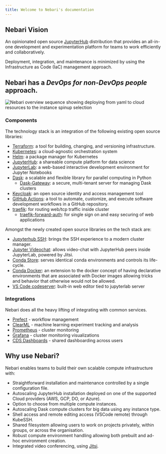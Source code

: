 ```yaml
---
title: Welcome to Nebari's documentation
---
```


<!-- TODO: Remove in favour of the new website gh: #182-->

## Nebari Vision

An opinionated open source [JupyterHub][jupyterhub] distribution that provides
an all-in-one development and experimentation platform for teams to work
efficiently and collaboratively.

Deployment, integration, and maintenance is minimized by using the
Infrastructure as Code (IaC) management approach.

## Nebari has a _DevOps for non-DevOps people_ approach.

![Nebari overview sequence showing deploying from yaml to cloud resources to the instance spinup selection](/img/welcome/nebari_overview_sequence.png)

### Components

The technology stack is an integration of the following existing open source libraries:

- [Terraform](https://www.terraform.io/intro/index.html): a tool for building, changing, and versioning infrastructure.
- [Kubernetes](https://kubernetes.io/docs/home/): a cloud-agnostic orchestration system
- [Helm](https://helm.sh/): a package manager for Kubernetes
- [JupyterHub](https://jupyter.org/hub): a shareable compute platform for data science
- [JupyterLab](https://jupyterlab.readthedocs.io/en/stable/): a web-based interactive development environment for Jupyter Notebooks
- [Dask](https://docs.dask.org/en/latest/): a scalable and flexible library for parallel computing in Python
  - [Dask-Gateway](https://gateway.dask.org/): a secure, multi-tenant server for managing Dask clusters
- [Keycloak](https://www.keycloak.org/): an open source identity and access management tool
- [GitHub Actions](https://docs.github.com/en/actions): a tool to automate, customize, and execute software development workflows in a GitHub repository.
- [traefik](https://traefik.io/): for routing web/tcp traffic inside cluster
  - [traefik-forward-auth](https://github.com/thomseddon/traefik-forward-auth): for single sign on and easy securing of web applications

Amongst the newly created open source libraries on the tech stack are:

- [Jupyterhub SSH](https://github.com/yuvipanda/jupyterhub-ssh): brings the SSH experience to a modern cluster manager.
- [Jupyter Videochat](https://github.com/yuvipanda/jupyter-videochat): allows video-chat with JupyterHub peers inside JupyterLab, powered by Jitsi.
- [Conda Store](https://github.com/quansight/conda-store): serves identical conda environments and controls its life-cycle.
- [Conda Docker](https://github.com/conda-incubator/conda-docker): an extension to the docker concept of having declarative environments that are associated with Docker images
  allowing tricks and behavior that otherwise would not be allowed.
- [VS Code codeserver](https://github.com/cdr/code-server): built-in web editor tied to jupyterlab server

### Integrations

Nebari does all the heavy lifting of integrating with common services.

- [Prefect](https://www.prefect.io/) - workflow management
- [ClearML](https://clear.ml/) - machine learning experiment tracking and analysis
- [Prometheus](https://prometheus.io/) - cluster monitoring
- [Grafana](https://grafana.com/) - cluster monitoring visualizations
- [CDS Dashboards](https://cdsdashboards.readthedocs.io/) - shared dashboarding across users

## Why use Nebari?

Nebari enables teams to build their own scalable compute infrastructure with:

- Straightforward installation and maintenance controlled by a single configuration file.
- Autoscaling JupyterHub installation deployed on one of the supported Cloud providers (AWS, GCP, DO, or Azure).
- Option to choose from multiple compute instances.
- Autoscaling Dask compute clusters for big data using any instance type.
- Shell access and remote editing access (VSCode remote) through KubeSSH.
- Shared filesystem allowing users to work on projects privately, within groups, or across the organisation.
- Robust compute environment handling allowing both prebuilt and ad-hoc environment creation.
- Integrated video conferencing, using [Jitsi](https://meet.jit.si/).

[jupyterhub]: https://jupyter.org/hub
